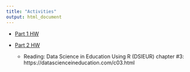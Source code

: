 ```yaml
---
title: "Activities"
output: html_document
---
```



- [Part 1 HW](https://github.com/making-data-science-count/s21-intro-to-data-sci-methods-in-ed/blob/main/activities/activity-week-1.Rmd)

- [Part 2 HW](https://github.com/making-data-science-count/s21-intro-to-data-sci-methods-in-ed/blob/main/activities/activity-week-2.Rmd)
  - Reading: Data Science in Education Using R (DSIEUR) chapter #3: https://datascienceineducation.com/c03.html    
